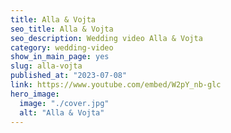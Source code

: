---
title: Alla & Vojta
seo_title: Alla & Vojta
seo_description: Wedding video Alla & Vojta
category: wedding-video
show_in_main_page: yes
slug: alla-vojta
published_at: "2023-07-08"
link: https://www.youtube.com/embed/W2pY_nb-glc
hero_image:
  image: "./cover.jpg"
  alt: "Alla & Vojta"
---
